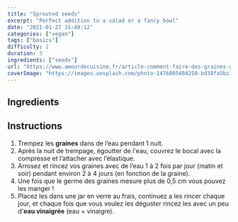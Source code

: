 ```yaml
---
title: "Sprouted seeds"
excerpt: "Perfect addition to a salad or a fancy bowl"
date: "2021-01-27 15:48:12"
categories: ["vegan"]
tags: ["basics"]
difficulty: 1
duration: 3
ingredients: ["seeds"]
url: "https://www.amourdecuisine.fr/article-comment-faire-des-graines-germees-les-lentilles-vertes.html"
coverImage: "https://images.unsplash.com/photo-1476005484258-bd38fa5bc155?ixlib=rb-1.2.1&ixid=MXwxMjA3fDB8MHxwaG90by1wYWdlfHx8fGVufDB8fHw%3D&auto=format&fit=crop&w=700&q=72"
---
```


## Ingredients

<ul>
  <Ingredient v="1" t="c.à.s." i="graines (ex: lentilles vertes)" />
  <Ingredient i="Eau fraîche" />
</ul>

## Instructions

1. Trempez les **graines** dans de l’eau pendant 1 nuit.
2. Après la nuit de trempage, égoutter de l'eau, couvrez le bocal avec la compresse et l’attacher avec l’élastique.
3. Arrosez et rincez vos graines avec de l’eau 1 à 2 fois par jour (matin et soir) pendant environ 2 à 4 jours (en fonction de la graine).
4. Une fois que le germe des graines mesure plus de 0,5 cm vous pouvez les manger !
5. Placez les dans une jar en verre au frais, continuez a les rincer chaque jour, et chaque fois que vous voulez les déguster rincez les avec un peu d'**eau vinaigrée** (eau + vinaigre).
